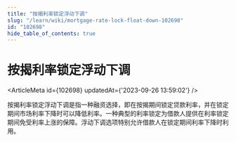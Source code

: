 ```yaml
---
title: "按揭利率锁定浮动下调"
slug: "/learn/wiki/mortgage-rate-lock-float-down-102698"
id: "102698"
hide_table_of_contents: true
---
```



# 按揭利率锁定浮动下调

<ArticleMeta id={102698} updatedAt={'2023-09-26 13:59:02'} />
<div className='border-solid border-b border-t-0 my-4 border-[var(--ifm-color-gray-300)]' />

按揭利率锁定浮动下调是指一种融资选择，即在按揭期间锁定贷款利率，并在锁定期间市场利率下降时可以降低利率。一种典型的利率锁定为借款人提供在利率锁定期间免受利率上涨的保障。浮动下调选项特别允许借款人在锁定期间利率下降时利用。
